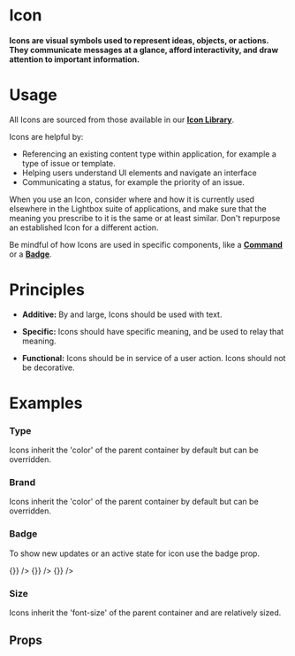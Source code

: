 
<Meta title="Atoms|Icon" component={Icon} />

# Icon

#### Icons are visual symbols used to represent ideas, objects, or actions. They communicate messages at a glance, afford interactivity, and draw attention to important information.

<Preview withToolbar>
  <Story name="Standard">
    <Icon icon="user_circle" size="xl" />
  </Story>
</Preview>

# Usage

All Icons are sourced from those available in our **[Icon Library](/?path=/docs/application-libraries-icon-library--app-icons)**.

Icons are helpful by:

- Referencing an existing content type within application, for example a type of issue or template.
- Helping users understand UI elements and navigate an interface
- Communicating a status, for example the priority of an issue.

When you use an Icon, consider where and how it is currently used elsewhere in the Lightbox suite of applications, and make sure that the meaning you prescribe to it is the same or at least similar. Don't repurpose an established Icon for a different action.

Be mindful of how Icons are used in specific components, like a **[Command](/?path=/docs/atoms-command--documentation)** or a **[Badge](/?path=/docs/atoms-badge--documentation)**.

# Principles

- **Additive:**
  By and large, Icons should be used with text.

- **Specific:**
  Icons should have specific meaning, and be used to relay that meaning.

- **Functional:**
  Icons should be in service of a user action. Icons should not be decorative.

# Examples

### Type

Icons inherit the 'color' of the parent container by default but can be overridden.

<Preview>
  <Story name="Type">
    <Grid columns="8">
      <Icon icon="user_circle" size="xl" />
      <Icon icon="user_circle" size="xl" variant="info" />
      <Icon icon="user_circle" size="xl" variant="success" />
      <Icon icon="user_circle" size="xl" variant="warning" />
      <Icon icon="user_circle" size="xl" variant="alert" />
      <Icon icon="user_circle" size="xl" variant="inverse" />
    </Grid>
  </Story>
</Preview>


### Brand

Icons inherit the 'color' of the parent container by default but can be overridden.

<Preview>
  <Story name="Brand">
    <Grid columns="8">
      <Icon icon="user_circle" size="xl" brand="research"/>
      <Icon icon="user_circle" size="xl" brand="bi" />
      <Icon icon="user_circle" size="xl" brand="broker" />
      <Icon icon="user_circle" size="xl" brand="jobs"/>
      <Icon icon="user_circle" size="xl" brand="brand1" />
      <Icon icon="user_circle" size="xl" brand="brand2" />
      <Icon icon="user_circle" size="xl" brand="brand3" />
      <Icon icon="user_circle" size="xl" brand="brand4" />
    </Grid>
  </Story>
</Preview>


### Badge

To show new updates or an active state for icon use the badge prop.

<Preview>
  <Story name="Badge">
    <Grid columns="8">
      <Icon icon="user_circle" size="xl" badge/>
      <Icon icon="home" size="xl" badge="info"/>
      <Icon icon="bookmark" size="xl" badge="success" />
      <Icon icon="print" size="xl" badge="warning" />
      <Icon icon="user" size="xl" badge onClick={() => {}}  />
      <Icon icon="user_circle" size="xl" badge="info"  onClick={() => {}} />
      <Icon icon="user_circle" size="xl" badge="success" onClick={() => {}} />
      <Icon icon="user_circle" size="xl" badge="warning" onClick />
    </Grid>
  </Story>
</Preview>

### Size

Icons inherit the 'font-size' of the parent container and are relatively sized.

<Preview>
  <Story name="Size">
    <Grid columns="8" align="bottom">
      <Icon icon="user_circle" size="xs" />
      <Icon icon="user_circle" size="sm" />
      <Icon icon="user_circle" />
      <Icon icon="user_circle" size="lg" />
      <Icon icon="user_circle" size="xl" />
      <Icon icon="user_circle" size="2xl" />
      <Icon icon="user_circle" size="3xl" />
      <Icon icon="user_circle" size="4xl" />
    </Grid>
  </Story>
</Preview>

## Props

<Props of={Icon} />
